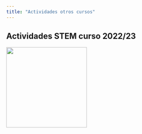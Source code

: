 ```yaml
---
title: "Actividades otros cursos"
---
```


## Actividades STEM curso 2022/23

[![](images/compost.png){fig-alt="imagen portada proyecto stem compost" fig-align="center" width="214"}](https://www.educa2.madrid.org/web/educamadrid/principal/files/40dfacbe-2f38-4434-8e2a-4f7ed63c85dd/Plan%20de%20centro%20STEM_v4.pdf?t=1695461877908)
